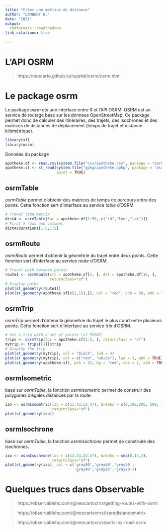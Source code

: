 ```yaml
---
title: "Créer une matrice de distance"
author: "LAMBERT N."
date: "2021"
output:
  rmdformats::readthedown
link_citations: true
  
---
```


# L'API OSRM

> https://neocarto.github.io/rspatial/osrm/osrm.html

# Le package osrm

Le package *osrm* ets une interface entre R et l'API OSRM. OSRM est un service de routage basé sur les données OpenStreetMap. Ce package permet donc de calculer des itinéraires, des trajets, des isochrones et des matrices de distances de déplacement (temps de trajet et distance kilométrique).

```r
library(sf)
library(osrm)
```

Données du package

```r
apotheke.df <- read.csv(system.file("csv/apotheke.csv", package = "osrm"))
apotheke.sf <- st_read(system.file("gpkg/apotheke.gpkg", package = "osrm"), 
                       quiet = TRUE)
```

## osrmTable

*osrmTable* permet d'obtenir des matrices de temps de parcours entre des points. Cette fonction sert d'interface au service *table* d'OSRM.

```r
# Travel time matrix
distA <- osrmTable(loc = apotheke.df[1:50, c("id","lon","lat")])
# First 5 rows and columns
distA$durations[1:5,1:5]
```

## osrmRoute

*osrmRoute* permet d'obtenir la géométrie du trajet entre deux points. Cette fonction sert d'interface au service *route* d'OSRM.

```r
# Travel path between points
route1 <- osrmRoute(src = apotheke.sf[1, ], dst = apotheke.df[16, ], 
                    returnclass="sf")
# Display paths
plot(st_geometry(route1))
plot(st_geometry(apotheke.sf[c(1,16),]), col = "red", pch = 20, add = TRUE)
```

## osrmTrip

*osrmTrip* permet d'obtenir la géométrie du trajet le plus court entre plusieurs points. Cette fonction sert d'interface au service *trip* d'OSRM.

```r
# Get a trip with a set of points (sf POINT)
trips <- osrmTrip(loc = apotheke.sf[1:5, ], returnclass = "sf")
mytrip <- trips[[1]]$trip
# Display the trip
plot(st_geometry(mytrip), col = "black", lwd = 4)
plot(st_geometry(mytrip), col = c("red", "white"), lwd = 1, add = TRUE)
plot(st_geometry(apotheke.sf), pch = 21, bg = "red", cex = 1, add = TRUE)
```

## osrmIsometric

basé sur *osrmTable*, la fonction *osrmIsometric* permet de construir des polygones d'égales distances par la route.

```r
iso <- osrmIsometric(loc = c(13.43,52.47), breaks = c(0,100,200, 500, 1000),
                     returnclass="sf")
plot(st_geometry(iso))
```

## osrmIsochrone

basé sur *osrmTable*, la fonction *osrmIsochrone* permet de construire des isochrones.

```r
iso <- osrmIsochrone(loc = c(13.43,52.47), breaks = seq(0,14,2),
                     returnclass="sf")
plot(st_geometry(iso), col = c('grey80','grey60','grey50',
                               'grey40','grey30','grey20'))
```

# Quelques trucs dans Observable

> https://observablehq.com/@neocartocnrs/getting-routes-with-osrm

> https://observablehq.com/@neocartocnrs/iseredistancematrix

> https://observablehq.com/@neocartocnrs/paris-by-road-osrm